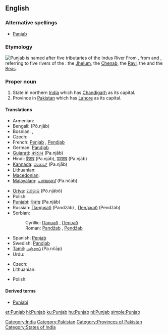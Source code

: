 ==English==
{{wikipedia}}

===Alternative spellings===
* [[Panjab]]

===Etymology===
[[File:Indus_river.svg|thumb|Punjab is named after five tributaries of the Indus River]]
From {{etyl|fa}} {{term|sc=fa-Arab|پنجاب||Land of the Five Rivers|lang=fa}}, from {{term|sc=fa-Arab|پنج|tr=panj|lang=fa||five}} and {{term|sc=fa-Arab|اب|آب|tr=āb|water|lang=fa}}, referring to five rivers of the {{w|Punjab region}}: the [[w:Jhelum River|Jhelum]], the [[w:Chenab River|Chenab]], the [[w:Ravi River|Ravi]], the {{w|Sutlej}} and the [[w:Beas River|Beas]].

===Proper noun===
{{en-proper noun}}

# State in northern [[India]] which has [[Chandigarh]] as its capital.
# Province in [[Pakistan]] which has [[Lahore]] as its capital.

====Translations====
{{trans-top|state in India}}
* Armenian: {{t-|hy|Փենջաբ|tr=P’enǰab}}
* Bengali: {{BNchar|[[পঞ্জাব]]}} (Pô.njāb)
* Bosnian: {{t-|bs|Pandžab|m}}, {{t-|bs|Pendžab|m}}
* Czech: {{t-|cs|Paňdžáb|m}}
* French: [[Penjab]] {{m}}, [[Pendjab]] {{m}}
* German: [[Pandjab]]
* [[Gujarati]]: [[પંજાબ]] (Pa.njāb)
* Hindi: [[पंजाब]] (Pa.njāb), [[पञ्जाब]] (Pa.njāb)
* [[Kannada]]: [[ಪಂಜಾಬ್]] (Pa.njāb)
* Lithuanian: {{t|lt|Pandžabas|m|xs=Lithuanian}}
* [[Macedonian]]: {{t-|mk|Пенџаб|m|tr=Péndžab}}
* [[Malayalam]]: [[പഞ്ചാബ്]] (Pa.nčāb)
{{trans-mid}}
* [[Oriya]]: [[ପଞ୍ଜାବ]] (Pô.njābô)
* Polish: {{t-|pl|Pendżab|m}}
* [[Punjabi]]: [[ਪੰਜਾਬ]] (Pa.njāb)
* Russian: [[Панджаб]] (Pandžáb) {{m}}, [[Пенджаб]] (Pendžáb) {{m}}
* Serbian:
*: Cyrillic: [[Панџаб#Serbian|Панџаб]] {{m}}, [[Пенџаб#Serbian|Пенџаб]] {{m}}
*: Roman: [[Pandžab#Serbian|Pandžab]] {{m}}, [[Pendžab#Serbian|Pendžab]] {{m}}
* Spanish: [[Penjab]] {{m}}
* Swedish: [[Pandjab]]
* [[Tamil]]: [[பஞ்சாப்]] (Pa.nčāp)
* Urdu: {{t-|ur|پنجاب|tr=Panjāb|xs=Urdu}}
{{trans-bottom}}

{{trans-top|province in Pakistan}}
* Czech: {{t-|cs|Paňdžáb|m}}
* Lithuanian: {{t|lt|pandžabas|m|xs=Lithuanian}}
{{trans-mid}}
* Polish: {{t-|pl|Pendżab|m}}
{{trans-bottom}}

====Derived terms====
* [[Punjabi]]

[[Category:India]]
[[Category:Pakistan]]
[[Category:Provinces of Pakistan]]
[[Category:States of India]]

[[et:Punjab]]
[[hi:Punjab]]
[[ku:Punjab]]
[[hu:Punjab]]
[[nl:Punjab]]
[[simple:Punjab]]